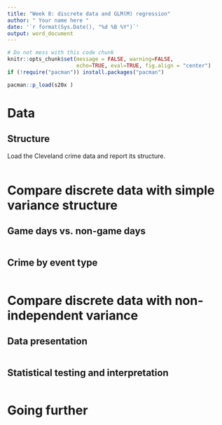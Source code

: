 ```yaml
---
title: "Week 8: discrete data and GLM(M) regression"
author: " Your name here "
date: '`r format(Sys.Date(), "%d %B %Y")`'
output: word_document
---
```


```r
# Do not mess with this code chunk
knitr::opts_chunk$set(message = FALSE, warning=FALSE, 
                      echo=TRUE, eval=TRUE, fig.align = "center")
if (!require("pacman")) install.packages("pacman")

```



```r
pacman::p_load(s20x )

```

# Data 

## Structure 

Load the Cleveland crime data and report its structure. 

```r

```

# Compare discrete data with simple variance structure

## Game days vs. non-game days

 
```r

```

## Crime by event type


```r
 
```


# Compare discrete data with non-independent variance


## Data presentation 

 


```r


```



## Statistical testing and interpretation




```r

```

# Going further 



```r

```





